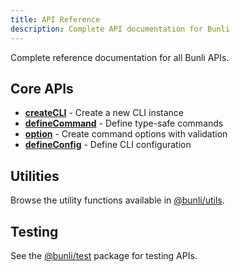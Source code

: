 ```yaml
---
title: API Reference
description: Complete API documentation for Bunli
---
```


Complete reference documentation for all Bunli APIs.

## Core APIs

- **[createCLI](/docs/api/create-cli)** - Create a new CLI instance
- **[defineCommand](/docs/api/define-command)** - Define type-safe commands
- **[option](/docs/api/option)** - Create command options with validation
- **[defineConfig](/docs/api/define-config)** - Define CLI configuration

## Utilities

Browse the utility functions available in [@bunli/utils](/docs/packages/utils).

## Testing

See the [@bunli/test](/docs/packages/test) package for testing APIs.